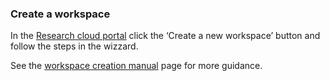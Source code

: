 ### Create a workspace

In the [Research cloud portal](https://surfresearchcloud.nl) click the 'Create a new workspace' button and follow the steps in the wizzard.

See the [workspace creation manual](../../manuals/creating.qmd) page for more guidance.